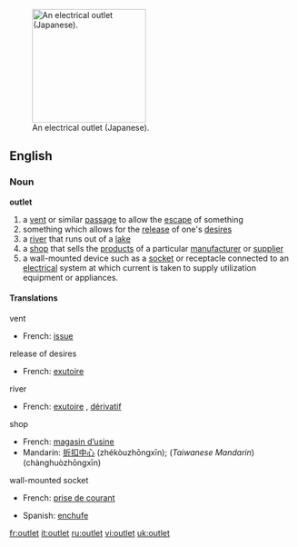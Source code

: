 [[Image:OutletGround.jpg|thumb|200px|right|An electrical outlet (Japanese).]]
==English==

===Noun=== 
'''outlet'''
# a [[vent]] or similar [[passage]] to allow the [[escape]] of something
# something which allows for the [[release]] of one's [[desire]]s
# a [[river]] that runs out of a [[lake]]
# a [[shop]] that sells the [[product]]s of a particular [[manufacturer]] or [[supplier]]
# a wall-mounted device such as a [[socket]] or receptacle connected to an [[electrical]] system at which current is taken to supply utilization equipment or appliances.

====Translations====
;vent
*French: [[issue]] {{f}}

;release of desires
*French: [[exutoire]] {{m}}

;river
*French: [[exutoire]] {{m}}, [[dérivatif]] {{m}}

;shop
*French: [[magasin d’usine]] {{m}}
*Mandarin: [[折扣中心]] (zhékòuzhōngxīn); (''Taiwanese Mandarin'') {{zh-ts|暢貨中心|畅货中心}} (chànghuòzhōngxīn)

;wall-mounted socket
{{top}}
*French: [[prise de courant]] {{f}}
{{mid}}
*Spanish: [[enchufe]] {{m}}
{{bottom}}

[[fr:outlet]]
[[it:outlet]]
[[ru:outlet]]
[[vi:outlet]]
[[uk:outlet]]
